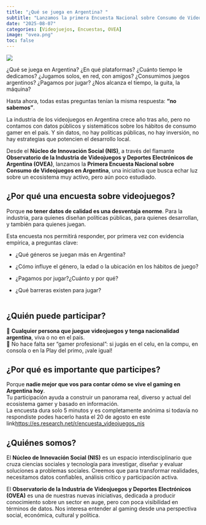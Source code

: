 ```yaml
---
title: "¿Qué se juega en Argentina? "
subtitle: "Lanzamos la primera Encuesta Nacional sobre Consumo de Videojuegos"
date: "2025-08-07"
categories: [Videojuejos, Encuestas, OVEA]
image: "ovea.png"
toc: false
---
```


![](ovea.png)

¿Qué se juega en Argentina? ¿En qué plataformas? ¿Cuánto tiempo le dedicamos? ¿Jugamos solos, en red, con amigos? ¿Consumimos juegos argentinos? ¿Pagamos por jugar? ¿Nos alcanza el tiempo, la guita, la máquina?

Hasta ahora, todas estas preguntas tenían la misma respuesta: **"no sabemos"**.

La industria de los videojuegos en Argentina crece año tras año, pero no contamos con datos públicos y sistemáticos sobre los hábitos de consumo gamer en el país. Y sin datos, no hay políticas públicas, no hay inversión, no hay estrategias que potencien el desarrollo local.

Desde el **Núcleo de Innovación Social (NIS)**, a través del flamante **Observatorio de la Industria de Videojuegos y Deportes Electrónicos de Argentina (OVEA)**, lanzamos la **Primera Encuesta Nacional sobre Consumo de Videojuegos en Argentina**, una iniciativa que busca echar luz sobre un ecosistema muy activo, pero aún poco estudiado.

## **¿Por qué una encuesta sobre videojuegos?**

Porque **no tener datos de calidad es una desventaja enorme**. Para la industria, para quienes diseñan políticas públicas, para quienes desarrollan, y también para quienes juegan.

Esta encuesta nos permitirá responder, por primera vez con evidencia empírica, a preguntas clave:

-   ¿Qué géneros se juegan más en Argentina?

-   ¿Cómo influye el género, la edad o la ubicación en los hábitos de juego?

-   ¿Pagamos por jugar?¿Cuánto y por qué?

-   ¿Qué barreras existen para jugar?\
    \

## **¿Quién puede participar?**

📌 **Cualquier persona que juegue videojuegos y tenga nacionalidad argentina**, viva o no en el país.\
📌 No hace falta ser "gamer profesional": si jugás en el celu, en la compu, en consola o en la Play del primo, ¡vale igual!

## **¿Por qué es importante que participes?**

Porque **nadie mejor que vos para contar cómo se vive el gaming en Argentina hoy**.\
Tu participación ayuda a construir un panorama real, diverso y actual del ecosistema gamer y basado en información.\
La encuesta dura solo 5 minutos y es completamente anónima si todavía no respondiste podes hacerlo hasta el 20 de agosto en este link[ https://es.research.net/r/encuesta_videojuegos_nis](https://es.research.net/r/encuesta_videojuegos_nis)

## **¿Quiénes somos?**

El **Núcleo de Innovación Social (NIS)** es un espacio interdisciplinario que cruza ciencias sociales y tecnología para investigar, diseñar y evaluar soluciones a problemas sociales. Creemos que para transformar realidades, necesitamos datos confiables, análisis crítico y participación activa.

El **Observatorio de la Industria de Videojuegos y Deportes Electrónicos (OVEA)** es una de nuestras nuevas iniciativas, dedicada a producir conocimiento sobre un sector en auge, pero con poca visibilidad en términos de datos. Nos interesa entender al gaming desde una perspectiva social, económica, cultural y política.
